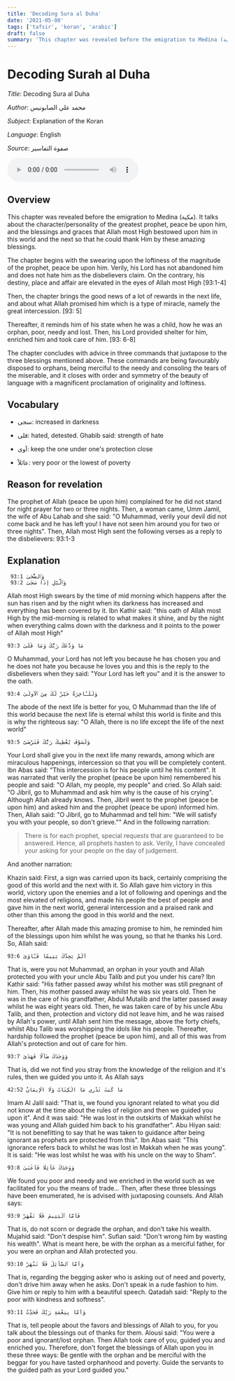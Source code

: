 ```yaml
---
title: 'Decoding Sura al Duha'
date: '2021-05-08'
tags: ['tafsir', 'koran', 'arabic']
draft: false
summary: 'This chapter was revealed before the emigration to Medina (مكية). It talks about the character/personality of the greatest prophet, peace be upon him, and the blessings and graces that Allah most High bestowed upon him in this world and the next so that he could thank Him by these amazing blessings.'
---
```


# Decoding Surah al Duha

_Title_: Decoding Sura al Duha

_Author_: محمد علي الصابونيس

_Subject_: Explanation of the Koran

_Language_: English

_Source_: صفوة التفاسير

<audio controls>
  <source src="/static/audio/093 Ad-Dhuha.mp3" type="audio/mpeg"/>
  Your browser does not support the audio tag.
</audio>

## Overview

This chapter was revealed before the emigration to Medina (مكية). It talks about the character/personality of the greatest prophet, peace be upon him, and the blessings and graces that Allah most High bestowed upon him in this world and the next so that he could thank Him by these amazing blessings.

The chapter begins with the swearing upon the loftiness of the magnitude of the prophet, peace be upon him. Verily, his Lord has not abandoned him and does not hate him as the disbelievers claim. On the contrary, his destiny, place and affair are elevated in the eyes of Allah most High [93:1-4]

Then, the chapter brings the good news of a lot of rewards in the next life, and about what Allah promised him which is a type of miracle, namely the great intercession. [93: 5]

Thereafter, it reminds him of his state when he was a child, how he was an orphan, poor, needy and lost. Then, his Lord provided shelter for him, enriched him and took care of him. [93: 6-8]

The chapter concludes with advice in three commands that juxtapose to the three blessings mentioned above. These commands are being favourably disposed to orphans, being merciful to the needy and consoling the tears of the miserable, and it closes with order and symmetry of the beauty of language with a magnificent proclamation of originality and loftiness.

## Vocabulary

- سجى: increased in darkness

- قلى: hated, detested. Ghabib said: strength of hate

- آوى: keep the one under one's protection close

- عائلاً: very poor or the lowest of poverty

## Reason for revelation

The prophet of Allah (peace be upon him) complained for he did not stand for night prayer for two or three nights. Then, a woman came, Umm Jamil, the wife of Abu Lahab and she said: "O Muhammad, verily your devil did not come back and he has left you! I have not seen him around you for two or three nights". Then, Allah most High sent the following verses as a reply to the disbelievers: 93:1-3

## Explanation

```
 وَٱلضُّحَىٰ 93:1
 93:2 وَٱلَّيْلِ إِذَا سَجَىٰ
```

Allah most High swears by the time of mid morning which happens after the sun has risen and by the night when its darkness has increased and everything has been covered by it. Ibn Kathir said: "this oath of Allah most High by the mid-morning is related to what makes it shine, and by the night when everything calms down with the darkness and it points to the power of Allah most High"

```
93:3 مَا وَدَّعَكَ رَبُّكَ وَمَا قَلَىٰ
```

O Muhammad, your Lord has not left you because he has chosen you and he does not hate you because he loves you and this is the reply to the disbelievers when they said: "Your Lord has left you" and it is the answer to the oath.

```
93:4 وَلَلْـَٔاخِرَةُ خَيْرٌ لَّكَ مِنَ ٱلْأُولَىٰ
```

The abode of the next life is better for you, O Muhammad than the life of this world because the next life is eternal whilst this world is finite and this is why the righteous say: "O Allah, there is no life except the life of the next world"

```
93:5 وَلَسَوْفَ يُعْطِيكَ رَبُّكَ فَتَرْضَىٰٓ
```

Your Lord shall give you in the next life many rewards, among which are miraculous happenings, intercession so that you will be completely content. Ibn Abas said: "This intercession is for his people until he his content". It was narrated that verily the prophet (peace be upon him) remembered his people and said: "O Allah, my people, my people" and cried. So Allah said: "O Jibril, go to Muhammad and ask him why is the cause of his crying". Although Allah already knows. Then, Jibril went to the prophet (peace be upon him) and asked him and the prophet (peace be upon) informed him. Then, Allah said: "O Jibril, go to Muhammad and tell him: "We will satisfy you with your people, so don't grieve."" And in the following narration: 

> There is for each prophet, special requests that are guaranteed to be answered. Hence, all prophets hasten to ask. Verily, I have concealed your asking for your people on the day of judgement.

And another narration:

Khazin said: First, a sign was carried upon its back, certainly comprising the good of this world and the next with it. So Allah gave him victory in this world, victory upon the enemies and a lot of following and openings and the most elevated of religions, and made his people the best of people and gave him in the next world, general intercession and a praised rank and other than this among the good in this world and the next.

Thereafter, after Allah made this amazing promise to him, he reminded him of the blessings upon him whilst he was young, so that he thanks his Lord. So, Allah said:

```
93:6 أَلَمْ يَجِدْكَ يَتِيمًا فَـَٔاوَىٰ
```

That is, were you not Muhammad, an orphan in your youth and Allah protected you with your uncle Abu Talib and put you under his care? Ibn Kathir said: "His father passed away whilst his mother was still pregnant of him. Then, his mother passed away whilst he was six years old. Then he was in the care of his grandfather, Abdul Mutalib and the latter passed away whilst he was eight years old. Then, he was taken care of by his uncle Abu Talib, and then, protection and victory did not leave him, and he was raised by Allah's power, until Allah sent him the message, above the forty chiefs, whilst Abu Talib was worshipping the idols like his people. Thereafter, hardship followed the prophet (peace be upon him), and all of this was from Allah's protection and out of care for him.

```
93:7 وَوَجَدَكَ ضَآلًّا فَهَدَىٰ
```

That is, did we not find you stray from the knowledge of the religion and it's rules, then we guided you unto it. As Allah says

```
مَا كُنتَ تَدْرِي مَا الْكِتَابُ وَلَا الْإِيمَانُ 42:52 
```

Imam Al Jalil said: "That is, we found you ignorant related to what you did not know at the time about the rules of religion and then we guided you upon it". And it was said: "He was lost in the outskirts of Makkah whilst he was young and Allah guided him back to his grandfather". Abu Hiyan said: "It is not benefitting to say that he was taken to guidance after being ignorant as prophets are protected from this". Ibn Abas said: "This ignorance refers back to whilst he was lost in Makkah when he was young". It is said: "He was lost whilst he was with his uncle on the way to Sham".

```
93:8 وَوَجَدَكَ عَآئِلًا فَأَغْنَىٰ
```

We found you poor and needy and we enriched in the world such as we facilitated for you the means of trade... Then, after these three blessings have been enumerated, he is advised with juxtaposing counsels. And Allah says:

```
93:9 فَأَمَّا ٱلْيَتِيمَ فَلَا تَقْهَرْ
```

That is, do not scorn or degrade the orphan, and don't take his wealth. Mujahid said: "Don't despise him". Sufian said: "Don't wrong him by wasting his wealth". What is meant here, be with the orphan as a merciful father, for you were an orphan and Allah protected you.

```
93:10 وَأَمَّا ٱلسَّآئِلَ فَلَا تَنْهَرْ
```

That is, regarding the begging asker who is asking out of need and poverty, don't drive him away when he asks. Don't speak in a rude fashion to him. Give him or reply to him with a beautiful speech. Qatadah said: "Reply to the poor with kindness and softness".

```
93:11 وَأَمَّا بِنِعْمَةِ رَبِّكَ فَحَدِّثْ
```

That is, tell people about the favors and blessings of Allah to you, for you talk about the blessings out of thanks for them. Alousi said: "You were a poor and ignorant/lost orphan. Then Allah took care of you, guided you and enriched you. Therefore, don't forget the blessings of Allah upon you in these three ways: Be gentle with the orphan and be merciful with the beggar for you have tasted orphanhood and poverty. Guide the servants to the guided path as your Lord guided you."